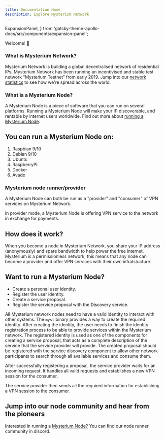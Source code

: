 ```yaml
---
title: Documentation Home
description: Explore Mysterium Network
---
```


  ExpansionPanel,
} from 'gatsby-theme-apollo-docs/src/components/expansion-panel';

Welcome! 👋

<DocsetMenu />

### What is Mysterium Network?

Mysterium Network is building a global decentralised network of residential IPs. Mysterium Network has been running an incentivised and stable test network "Mysterium Testnet" from early 2019. Jump into our <a href="https://my.mysterium.network/network">network statistics</a> to see how we're spread across the world. 

### What is a Mysterium Node?
A Mysterium Node is a piece of software that you can run on several platforms. Running a Mysterium Node will make your IP discoverable, and rentable by internet users worldwide. Find out more about <a href= "https://mysterium.network/node/">running a Mysterium Node</a>.

## You can run a Mysterium Node on:

1. Raspbian 9/10
2. Debian 9/10
3. Ubuntu
4. RaspberryPi
5. Docker
6. Avado

### Mysterium node runner/provider

A Mysterium Node can both be run as a "provider" and "consumer" of VPN services on Mysterium Network.

In provider mode, a Mysterium Node is offering VPN service to the network in exchange for payments.  

## How does it work?

When you become a node in Mysterium Network, you share your IP address (anonymously) and spare bandwidth to help power the free internet. Mysterium is a permissionless network, this means that any node can become a provider and offer VPN services with their own infratstucture.

## Want to run a Mysterium Node?
- Create a personal user identity.
- Register the user identity.
- Create a service proposal.
- Register the service proposal with the Discovery service.

All Mysterium network nodes need to have a valid identity to interact with other systems. The `myst` binary provides a way to create the required identity. After creating the identity, the user needs to finish the identity registration process to be able to provide services within the Mysterium network. The registered identity is used as one of the components for creating a service proposal, that acts as a complete description of the service that the service provider will provide. The created proposal should be registered with the service discovery component to allow other network participants to search through all available services and consume them.

After successfully registering a proposal, the service provider waits for an incoming request. It handles all valid requests and establishes a new VPN session for the consumer.

The service provider then sends all the required information for establishing a VPN session to the consumer.

## Jump into our node community and hear from the pioneers

Interested in running a <a href="https://discord.com/invite/n3vtSwc">Mysterium Node?</a> You can find our node runner community in discord.


